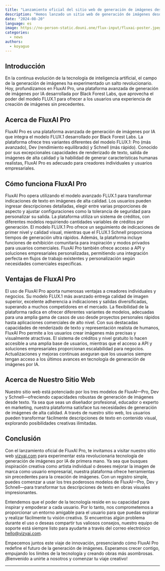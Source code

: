 ```yaml
---
title: "Lanzamiento oficial del sitio web de generación de imágenes desde texto basado en FluxAI"
description: "Hemos lanzado un sitio web de generación de imágenes desde texto basado en FluxAI y lo hemos puesto en código abierto."
date: "2024-08-20"
language: es
image: https://no-person-static.douni.one/flux-input/fluxai-poster.jpeg
categories:
  - news
authors:
  - koyaguo
---
```


## Introducción

En la continua evolución de la tecnología de inteligencia artificial, el campo de la generación de imágenes ha experimentado un salto revolucionario. Hoy, profundizamos en FluxAI Pro, una plataforma avanzada de generación de imágenes por IA desarrollada por Black Forest Labs, que aprovecha el poder del modelo FLUX.1 para ofrecer a los usuarios una experiencia de creación de imágenes sin precedentes.

## Acerca de FluxAI Pro

FluxAI Pro es una plataforma avanzada de generación de imágenes por IA que integra el modelo FLUX.1 desarrollado por Black Forest Labs. La plataforma ofrece tres variantes diferentes del modelo FLUX.1: Pro (más avanzado), Dev (rendimiento equilibrado) y Schnell (más rápido). Conocido por sus excepcionales capacidades de renderizado de texto, salida de imágenes de alta calidad y la habilidad de generar características humanas realistas, FluxAI Pro es adecuado para creadores individuales y usuarios empresariales.

## Cómo funciona FluxAI Pro

FluxAI Pro opera utilizando el modelo avanzado FLUX.1 para transformar indicaciones de texto en imágenes de alta calidad. Los usuarios pueden ingresar descripciones detalladas, elegir entre varias proporciones de aspecto y ajustar configuraciones como la tolerancia de seguridad para personalizar su salida. La plataforma utiliza un sistema de créditos, con diferentes modelos requiriendo cantidades variables de créditos por generación. El modelo FLUX.1 Pro ofrece un seguimiento de indicaciones de primer nivel y calidad visual, mientras que el FLUX.1 Schnell proporciona tiempos de generación ultra rápidos. Además, la plataforma incluye funciones de exhibición comunitaria para inspiración y modos privados para usuarios comerciales. FluxAI Pro también ofrece acceso a API y soluciones empresariales personalizadas, permitiendo una integración perfecta en flujos de trabajo existentes y personalización según necesidades comerciales específicas.

## Ventajas de FluxAI Pro

El uso de FluxAI Pro aporta numerosas ventajas a creadores individuales y negocios. Su modelo FLUX.1 más avanzado entrega calidad de imagen superior, excelente adherencia a indicaciones y salidas diversificadas, superando a muchos competidores en el mercado. La flexibilidad de la plataforma radica en ofrecer diferentes variantes de modelos, adecuadas para una amplia gama de casos de uso desde proyectos personales rápidos hasta aplicaciones comerciales de alto nivel. Con sus destacadas capacidades de renderizado de texto y representación realista de humanos, FluxAI Pro permite a los usuarios crear imágenes más precisas y visualmente atractivas. El sistema de créditos y nivel gratuito lo hacen accesible a una amplia base de usuarios, mientras que el acceso a API y soluciones empresariales proporcionan escalabilidad para negocios. Actualizaciones y mejoras continuas aseguran que los usuarios siempre tengan acceso a los últimos avances en tecnología de generación de imágenes por IA.

## Acerca de Nuestro Sitio Web

Nuestro sitio web está potenciado por los tres modelos de FluxAI—Pro, Dev y Schnell—ofreciendo capacidades robustas de generación de imágenes desde texto. Ya sea que seas un diseñador profesional, educador o experto en marketing, nuestra plataforma satisface tus necesidades de generación de imágenes de alta calidad. A través de nuestro sitio web, los usuarios pueden transformar fácilmente descripciones de texto en contenido visual, explorando posibilidades creativas ilimitadas.

## Conclusión

Con el lanzamiento oficial de FluxAI Pro, te invitamos a visitar nuestro sitio web [vizyai.com](http://vizyai.com) para experimentar esta revolucionaria tecnología de generación de imágenes por IA de primera mano. Ya sea que busques inspiración creativa como artista individual o desees mejorar la imagen de marca como usuario empresarial, nuestra plataforma ofrece herramientas sin precedentes para la creación de imágenes. Con un registro simple, puedes comenzar a usar los tres poderosos modelos de FluxAI—Pro, Dev y Schnell—para transformar tus descripciones de texto en obras visuales impresionantes.

Entendemos que el poder de la tecnología reside en su capacidad para inspirar y empoderar a cada usuario. Por lo tanto, nos comprometemos a proporcionar un entorno amigable para el usuario para que puedas explorar y realizar fácilmente tu visión creativa. Si encuentras algún problema durante el uso o deseas compartir tus valiosos consejos, nuestro equipo de soporte está siempre listo para ayudarte a través del correo electrónico [hello@vizyai.com](mailto:hello@vizyai.com).

Empecemos juntos este viaje de innovación, presenciando cómo FluxAI Pro redefine el futuro de la generación de imágenes. Esperamos crecer contigo, empujando los límites de la tecnología y creando obras más asombrosas. ¡Bienvenido a unirte a nosotros y comenzar tu viaje creativo!

---
